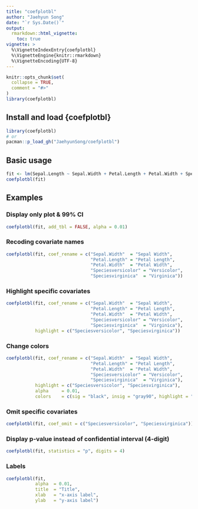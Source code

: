 ```yaml
---
title: "coefplotbl"
author: "Jaehyun Song"
date: "`r Sys.Date()`"
output: 
  rmarkdown::html_vignette:
    toc: true
vignette: >
  %\VignetteIndexEntry{coefplotbl}
  %\VignetteEngine{knitr::rmarkdown}
  %\VignetteEncoding{UTF-8}
---
```


```r
knitr::opts_chunk$set(
  collapse = TRUE,
  comment = "#>"
)
library(coefplotbl)
```

## Install and load {coefplotbl}

```r
library(coefplotbl)
# or
pacman::p_load_gh("JaehyunSong/coefplotbl")
```

## Basic usage

```r
fit <- lm(Sepal.Length ~ Sepal.Width + Petal.Length + Petal.Width + Species, data = iris)
coefplotbl(fit)
```

## Examples

### Display only plot & 99% CI

```r
coefplotbl(fit, add_tbl = FALSE, alpha = 0.01)
```

### Recoding covariate names

```r
coefplotbl(fit, coef_rename = c("Sepal.Width"  = "Sepal Width",
                                "Petal.Length" = "Petal Length",
                                "Petal.Width"  = "Petal Width",
                                "Speciesversicolor" = "Versicolor",
                                "Speciesvirginica"  = "Virginica"))
```

### Highlight specific covariates

```r
coefplotbl(fit, coef_rename = c("Sepal.Width"  = "Sepal Width",
                                "Petal.Length" = "Petal Length",
                                "Petal.Width"  = "Petal Width",
                                "Speciesversicolor" = "Versicolor",
                                "Speciesvirginica"  = "Virginica"),
           highlight = c("Speciesversicolor", "Speciesvirginica"))
```

### Change colors

```r
coefplotbl(fit, coef_rename = c("Sepal.Width"  = "Sepal Width",
                                "Petal.Length" = "Petal Length",
                                "Petal.Width"  = "Petal Width",
                                "Speciesversicolor" = "Versicolor",
                                "Speciesvirginica"  = "Virginica"),
           highlight = c("Speciesversicolor", "Speciesvirginica"),
           alpha     = 0.01,
           colors    = c(sig = "black", insig = "gray90", highlight = "royalblue"))
```

### Omit specific covariates

```r
coefplotbl(fit, coef_omit = c("Speciesversicolor", "Speciesvirginica"))
```

### Display p-value instead of confidential interval (4-digit)

```r
coefplotbl(fit, statistics = "p", digits = 4)
```

### Labels

```r
coefplotbl(fit, 
           alpha  = 0.01,
           title  = "Title",
           xlab   = "x-axis label",
           ylab   = "y-axis label")
```
